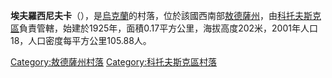 {{coord|47|40|0|N|29|47|11|E|scale:30000|display=title}}

'''埃夫羅西尼夫卡'''（{{lang-uk|Єфросинівка}}），是[[烏克蘭|烏克蘭]]的村落，位於該國西南部[[敖德薩州|敖德薩州]]，由[[科托夫斯克區|科托夫斯克區]]負責管轄，始建於1925年，面積0.17平方公里，海拔高度202米，2001年人口18，人口密度每平方公里105.88人。

{{DEFAULTSORT:Єфросинівка}}
[[Category:敖德薩州村落|Category:敖德薩州村落]]
[[Category:科托夫斯克區村落|Category:科托夫斯克區村落]]


{{Odessa-geo-stub}}